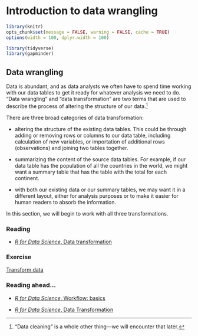 # Introduction to data wrangling {#data_wrangling}

```r
library(knitr)
opts_chunk$set(message = FALSE, warning = FALSE, cache = TRUE)
options(width = 100, dplyr.width = 100)

library(tidyverse)
library(gapminder)
```


## Data wrangling

Data is abundant, and as data analysts we often have to spend time working with our data tables to get it ready for whatever analysis we need to do. "Data wrangling" and "data transformation" are two terms that are used to describe the process of altering the structure of our data.^["Data cleaning" is a whole other thing—we will encounter that later.] 

There are three broad categories of data transformation:

- altering the structure of the existing data tables. This could be through adding or removing rows or columns to our data table, including calculation of new variables, or importation of additional rows (observations) and joining two tables together.

- summarizing the content of the source data tables. For example, if our data table has the population of all the countries in the world, we might want a summary table that has the table with the total for each continent.

- with both our existing data or our summary tables, we may want it in a different layout, either for analysis purposes or to make it easier for human readers to absorb the information.

In this section, we will begin to work with all three transformations.


### Reading

* [_R for Data Science_, Data transformation](https://r4ds.had.co.nz/transform.html)


### Exercise

[Transform data](https://monkmanmh.shinyapps.io/BIDA302_1-2_transform_data/#section-transform-data-1a-manipulate-cases)



### Reading ahead...

* [_R for Data Science_, Workflow: basics](https://r4ds.had.co.nz/workflow-basics.html)

* [_R for Data Science_, Data Transformation](https://r4ds.had.co.nz/transform.html)


